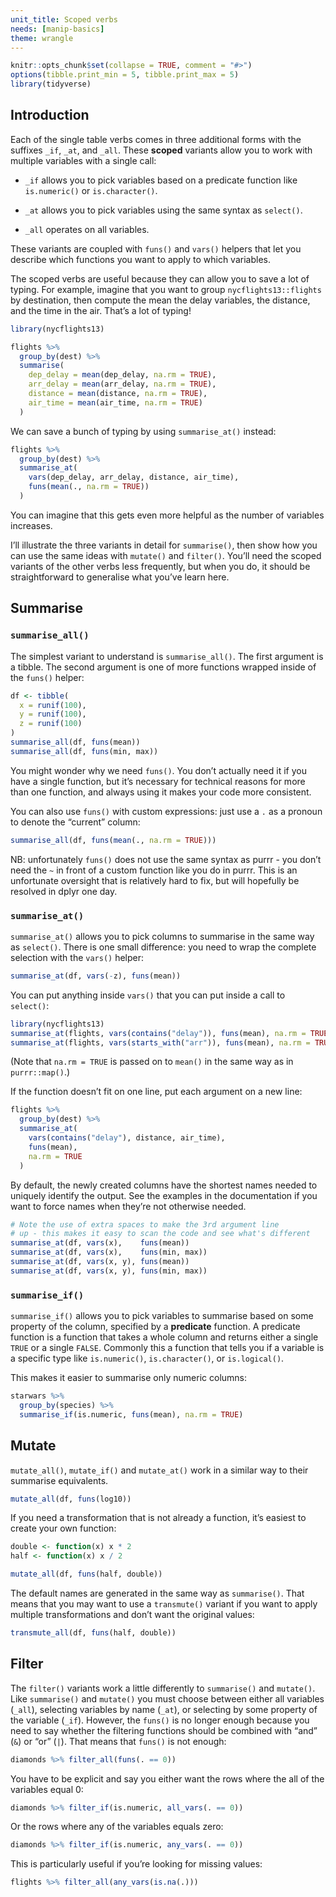 ```yaml
---
unit_title: Scoped verbs
needs: [manip-basics]
theme: wrangle
---
```


```r
knitr::opts_chunk$set(collapse = TRUE, comment = "#>")
options(tibble.print_min = 5, tibble.print_max = 5)
library(tidyverse)
```

## Introduction

Each of the single table verbs comes in three additional forms with the suffixes `_if`, `_at`, and `_all`. These __scoped__ variants allow you to work with multiple variables with a single call:

* `_if` allows you to pick variables based on a predicate function like
  `is.numeric()` or `is.character()`.
  
* `_at` allows you to pick variables using the same syntax as `select()`.

* `_all` operates on all variables.

These variants are coupled with `funs()` and `vars()` helpers that let you describe which functions you want to apply to which variables.

The scoped verbs are useful because they can allow you to save a lot of typing. For example, imagine that you want to group `nycflights13::flights` by destination, then compute the mean the delay variables, the distance, and the time in the air. That's a lot of typing!

```r
library(nycflights13)

flights %>%
  group_by(dest) %>%
  summarise(
    dep_delay = mean(dep_delay, na.rm = TRUE),
    arr_delay = mean(arr_delay, na.rm = TRUE),
    distance = mean(distance, na.rm = TRUE),
    air_time = mean(air_time, na.rm = TRUE)
  )
```

We can save a bunch of typing by using `summarise_at()` instead:

```r
flights %>%
  group_by(dest) %>%
  summarise_at(
    vars(dep_delay, arr_delay, distance, air_time),
    funs(mean(., na.rm = TRUE))
  )
```

You can imagine that this gets even more helpful as the number of variables increases.

I'll illustrate the three variants in detail for `summarise()`, then show how you can use the same ideas with `mutate()` and `filter()`. You'll need the scoped variants of the other verbs less frequently, but when you do, it should be straightforward to generalise what you've learn here.

## Summarise

### `summarise_all()`

The simplest variant to understand is `summarise_all()`. The first argument is a tibble. The second argument is one of more functions wrapped inside of the `funs()` helper:

```r
df <- tibble(
  x = runif(100),
  y = runif(100),
  z = runif(100)
)
summarise_all(df, funs(mean))
summarise_all(df, funs(min, max))
```

You might wonder why we need `funs()`. You don't actually need it if you have a single function, but it's necessary for technical reasons for more than one function, and always using it makes your code more consistent.

You can also use `funs()` with custom expressions: just use a `.` as a pronoun to denote the "current" column:

```r
summarise_all(df, funs(mean(., na.rm = TRUE)))
```

NB: unfortunately `funs()` does not use the same syntax as purrr - you don't need the `~` in front of a custom function like you do in purrr. This is an unfortunate oversight that is relatively hard to fix, but will hopefully be resolved in dplyr one day.

### `summarise_at()`

`summarise_at()` allows you to pick columns to summarise in the same way as `select()`. There is one small difference: you need to wrap the complete selection with the `vars()` helper:

```r
summarise_at(df, vars(-z), funs(mean))
```

You can put anything inside `vars()` that you can put inside a call to `select()`:

```r
library(nycflights13)
summarise_at(flights, vars(contains("delay")), funs(mean), na.rm = TRUE)
summarise_at(flights, vars(starts_with("arr")), funs(mean), na.rm = TRUE)
```

(Note that `na.rm = TRUE` is passed on to `mean()` in the same way as in `purrr::map()`.)

If the function doesn't fit on one line, put each argument on a new line:

```r
flights %>%
  group_by(dest) %>% 
  summarise_at(
    vars(contains("delay"), distance, air_time), 
    funs(mean), 
    na.rm = TRUE
  )
```

By default, the newly created columns have the shortest names needed to uniquely identify the output. See the examples in the documentation if you want to force names when they're not otherwise needed.

```r
# Note the use of extra spaces to make the 3rd argument line
# up - this makes it easy to scan the code and see what's different
summarise_at(df, vars(x),    funs(mean))
summarise_at(df, vars(x),    funs(min, max))
summarise_at(df, vars(x, y), funs(mean))
summarise_at(df, vars(x, y), funs(min, max))
```

### `summarise_if()`

`summarise_if()` allows you to pick variables to summarise based on some property of the column, specified by a __predicate__ function. A predicate function is a function that takes a whole column and returns either a single `TRUE` or a single `FALSE`. Commonly this a function that tells you if a variable is a specific type like `is.numeric()`, `is.character()`, or `is.logical()`.

This makes it easier to summarise only numeric columns:

```r
starwars %>%
  group_by(species) %>%
  summarise_if(is.numeric, funs(mean), na.rm = TRUE)
```

## Mutate

`mutate_all()`, `mutate_if()` and `mutate_at()` work in a similar way to their summarise equivalents.

```r
mutate_all(df, funs(log10))
```

If you need a transformation that is not already a function, it's easiest to create your own function:

```r
double <- function(x) x * 2
half <- function(x) x / 2

mutate_all(df, funs(half, double))
```

The default names are generated in the same way as `summarise()`. That means that you may want to use a `transmute()` variant if you want to apply multiple transformations and don't want the original values:

```r
transmute_all(df, funs(half, double))
```

## Filter

The `filter()` variants work a little differently to `summarise()` and `mutate()`. Like `summarise()` and `mutate()` you must choose between either all variables (`_all`), selecting variables by name (`_at`), or selecting by some property of the variable (`_if`). However, the `funs()` is no longer enough because you need to say whether the filtering functions should be combined with "and" (`&`) or "or" (`|`). That means that `funs()` is not enough:

```r
diamonds %>% filter_all(funs(. == 0))
```

You have to be explicit and say you either want the rows where the all of the variables equal 0:

```r
diamonds %>% filter_if(is.numeric, all_vars(. == 0))
```

Or the rows where any of the variables equals zero:

```r
diamonds %>% filter_if(is.numeric, any_vars(. == 0))
```

This is particularly useful if you're looking for missing values:

```r
flights %>% filter_all(any_vars(is.na(.)))
```

